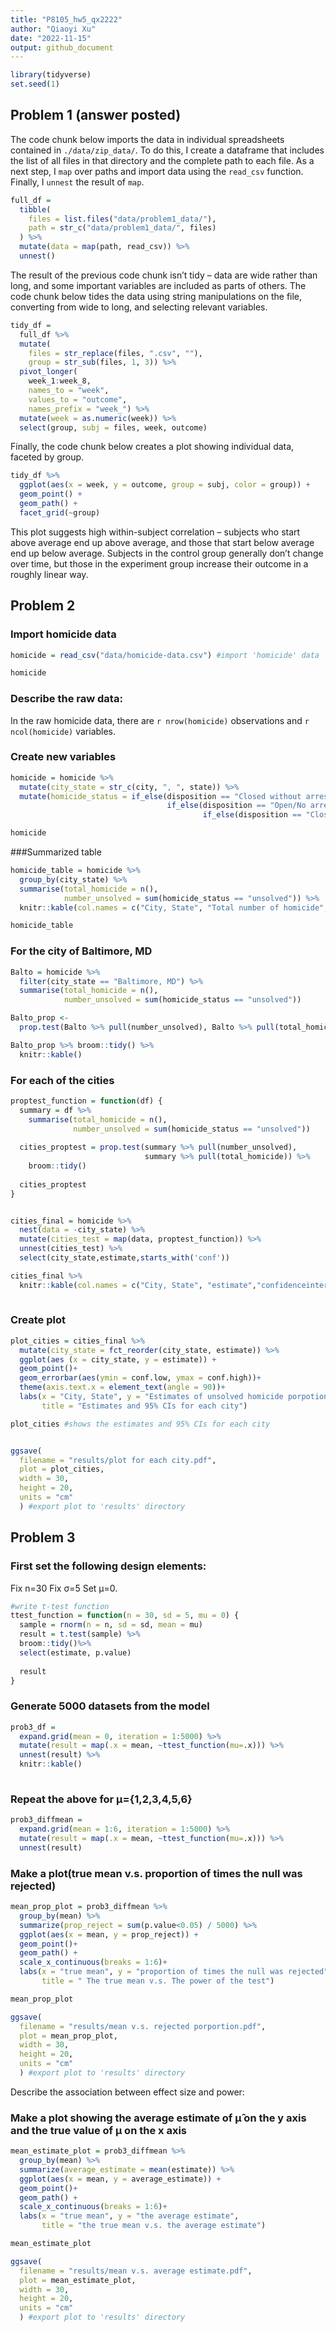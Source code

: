 ```yaml
---
title: "P8105_hw5_qx2222"
author: "Qiaoyi Xu"
date: "2022-11-15"
output: github_document
---
```



```r
library(tidyverse)
set.seed(1)
```

## Problem 1 (answer posted)

The code chunk below imports the data in individual spreadsheets contained in `./data/zip_data/`. To do this, I create a dataframe that includes the list of all files in that directory and the complete path to each file. As a next step, I `map` over paths and import data using the `read_csv` function. Finally, I `unnest` the result of `map`.

```r
full_df = 
  tibble(
    files = list.files("data/problem1_data/"),
    path = str_c("data/problem1_data/", files)
  ) %>% 
  mutate(data = map(path, read_csv)) %>% 
  unnest()
```

The result of the previous code chunk isn't tidy -- data are wide rather than long, and some important variables are included as parts of others. The code chunk below tides the data using string manipulations on the file, converting from wide to long, and selecting relevant variables. 

```r
tidy_df = 
  full_df %>% 
  mutate(
    files = str_replace(files, ".csv", ""),
    group = str_sub(files, 1, 3)) %>% 
  pivot_longer(
    week_1:week_8,
    names_to = "week",
    values_to = "outcome",
    names_prefix = "week_") %>% 
  mutate(week = as.numeric(week)) %>% 
  select(group, subj = files, week, outcome)
```

Finally, the code chunk below creates a plot showing individual data, faceted by group. 

```r
tidy_df %>% 
  ggplot(aes(x = week, y = outcome, group = subj, color = group)) + 
  geom_point() + 
  geom_path() + 
  facet_grid(~group)
```

This plot suggests high within-subject correlation -- subjects who start above average end up above average, and those that start below average end up below average. Subjects in the control group generally don't change over time, but those in the experiment group increase their outcome in a roughly linear way. 




## Problem 2

### Import homicide data
```r
homicide = read_csv("data/homicide-data.csv") #import 'homicide' data

homicide
```


### Describe the raw data:

In the raw homicide data, there are `r nrow(homicide)` observations and `r ncol(homicide)` variables. 


### Create new variables
```r
homicide = homicide %>%
  mutate(city_state = str_c(city, ", ", state)) %>%
  mutate(homicide_status = if_else(disposition == "Closed without arrest", "unsolved",
                                   if_else(disposition == "Open/No arrest", "unsolved",
                                           if_else(disposition == "Closed by arrest", "solved", NA_character_))))

homicide
```

###Summarized table
```r
homicide_table = homicide %>%
  group_by(city_state) %>%
  summarise(total_homicide = n(),
            number_unsolved = sum(homicide_status == "unsolved")) %>%
  knitr::kable(col.names = c("City, State", "Total number of homicide", "Number of unsolved homicide"))

homicide_table
```

### For the city of Baltimore, MD
```r
Balto = homicide %>%
  filter(city_state == "Baltimore, MD") %>%
  summarise(total_homicide = n(),
            number_unsolved = sum(homicide_status == "unsolved"))

Balto_prop <- 
  prop.test(Balto %>% pull(number_unsolved), Balto %>% pull(total_homicide))

Balto_prop %>% broom::tidy() %>%
  knitr::kable()
```

### For each of the cities
```r
proptest_function = function(df) {
  summary = df %>% 
    summarise(total_homicide = n(),
              number_unsolved = sum(homicide_status == "unsolved"))
              
  cities_proptest = prop.test(summary %>% pull(number_unsolved), 
                              summary %>% pull(total_homicide)) %>%
    broom::tidy()
  
  cities_proptest
}


cities_final = homicide %>%
  nest(data = -city_state) %>%
  mutate(cities_test = map(data, proptest_function)) %>%
  unnest(cities_test) %>%
  select(city_state,estimate,starts_with('conf'))

cities_final %>%
  knitr::kable(col.names = c("City, State", "estimate","confidenceinterval_low","confidenceinterval_high"))
  
```

### Create plot
```r
plot_cities = cities_final %>%
  mutate(city_state = fct_reorder(city_state, estimate)) %>%
  ggplot(aes (x = city_state, y = estimate)) +
  geom_point()+
  geom_errorbar(aes(ymin = conf.low, ymax = conf.high))+
  theme(axis.text.x = element_text(angle = 90))+
  labs(x = "City, State", y = "Estimates of unsolved homicide porpotion",
       title = "Estimates and 95% CIs for each city")

plot_cities #shows the estimates and 95% CIs for each city


ggsave(
  filename = "results/plot for each city.pdf",
  plot = plot_cities,
  width = 30,
  height = 20,
  units = "cm"
  ) #export plot to 'results' directory

```

## Problem 3

### First set the following design elements:
Fix n=30
Fix σ=5
Set μ=0. 

```r
#write t-test function
ttest_function = function(n = 30, sd = 5, mu = 0) {
  sample = rnorm(n = n, sd = sd, mean = mu)
  result = t.test(sample) %>%
  broom::tidy()%>%
  select(estimate, p.value)
  
  result
}


```

### Generate 5000 datasets from the model

```r
prob3_df = 
  expand.grid(mean = 0, iteration = 1:5000) %>%
  mutate(result = map(.x = mean, ~ttest_function(mu=.x))) %>%
  unnest(result) %>%
  knitr::kable()
  
```

### Repeat the above for μ={1,2,3,4,5,6}

```r
prob3_diffmean = 
  expand.grid(mean = 1:6, iteration = 1:5000) %>%
  mutate(result = map(.x = mean, ~ttest_function(mu=.x))) %>%
  unnest(result) 
```

### Make a plot(true mean v.s. proportion of times the null was rejected)

```r
mean_prop_plot = prob3_diffmean %>%
  group_by(mean) %>%
  summarize(prop_reject = sum(p.value<0.05) / 5000) %>%
  ggplot(aes(x = mean, y = prop_reject)) +
  geom_point()+
  geom_path() +
  scale_x_continuous(breaks = 1:6)+
  labs(x = "true mean", y = "proportion of times the null was rejected",
       title = " The true mean v.s. The power of the test")

mean_prop_plot

ggsave(
  filename = "results/mean v.s. rejected porportion.pdf",
  plot = mean_prop_plot,
  width = 30,
  height = 20,
  units = "cm"
  ) #export plot to 'results' directory
```
Describe the association between effect size and power:



### Make a plot showing the average estimate of μ̂  on the y axis and the true value of μ on the x axis
```r
mean_estimate_plot = prob3_diffmean %>%
  group_by(mean) %>%
  summarize(average_estimate = mean(estimate)) %>%
  ggplot(aes(x = mean, y = average_estimate)) +
  geom_point()+
  geom_path() +
  scale_x_continuous(breaks = 1:6)+
  labs(x = "true mean", y = "the average estimate",
       title = "the true mean v.s. the average estimate")

mean_estimate_plot

ggsave(
  filename = "results/mean v.s. average estimate.pdf",
  plot = mean_estimate_plot,
  width = 30,
  height = 20,
  units = "cm"
  ) #export plot to 'results' directory
```








